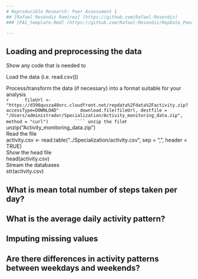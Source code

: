 ```yaml
---
# Reproducible Research: Peer Assessment 1
## [Rafael Reséndiz Ramírez] (https://github.com/Rafael-Resendiz)
### [PA1_template.Rmd] (https://github.com/Rafael-Resendiz/RepData_PeerAssessment1/edit/master/PA1_template.Rmd)

---
```



## Loading and preprocessing the data
Show any code that is needed to

Load the data (i.e. read.csv())

Process/transform the data (if necessary) into a format suitable for your analysis  
```r
     fileUrl <- "https://d396qusza40orc.cloudfront.net/repdata%2Fdata%2Factivity.zip?accessType=DOWNLOAD"  
     download.file(fileUrl, destfile = "/Users/administrador/Specialization/Activity_monitoring_data.zip", method = "curl")    
     ````
unzip the file    
```r
     unzip("Activity_monitoring_data.zip")    
Read the file    
     activity.csv <- read.table("../Specialization/activity.csv", sep = ",", header = TRUE)    
Show the head file    
     head(activity.csv)    
Stream the databases  
     str(activity.csv)    
         

## What is mean total number of steps taken per day?



## What is the average daily activity pattern?



## Imputing missing values



## Are there differences in activity patterns between weekdays and weekends?
